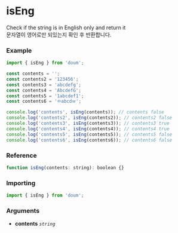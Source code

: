 
<Meta title="validation/isEng" />

# isEng

Check if the string is in English only and return it  
문자열이 영어로만 되있는지 확인 후 반환합니다.

### Example

```js
import { isEng } from 'doum';

const contents = '';
const contents2 = '123456';
const contents3 = 'abcdefg';
const contents4 = 'AbcdefG';
const contents5 = '1abcdef1';
const contents6 = 'ㅁabcdㅂ';

console.log('contents', isEng(contents)); // contents false
console.log('contents2', isEng(contents2)); // contents2 false
console.log('contents3', isEng(contents3)); // contents3 true
console.log('contents4', isEng(contents4)); // contents4 true
console.log('contents5', isEng(contents5)); // contents5 false
console.log('contents6', isEng(contents6)); // contents6 false
```

### Reference

```js
function isEng(contents: string): boolean {}
```

### Importing

```js
import { isEng } from 'doum';
```

### Arguments

- **contents** _`string`_
